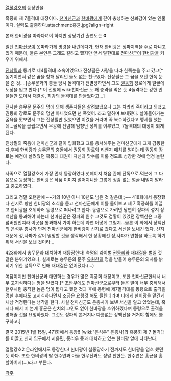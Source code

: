 [[열혈강호]]의 등장인물.

흑풍회 제 7돌격대 대장이다. [[천마신군]]과 [[한비광]]에게 깊이 충성하는 신뢰감이 있는 인물이다. 실력도 출중하다.attachment:홍균.jpg?align=right

본래 한비광을 따라다녀야 하지만 상당기간 출연도는 '''0'''

일단 [[천마신군]]이 못따라가게 명령을 내린데다가, 현재 한비광은 정파지역을 주로 다니고 있기 때문에, 물론 본인은 그래도 갈려고 했지만 앞서 말한대로 [[천마신군]]이 [[한비광]]을 키우기 위해서.

[[진상필]]과 동기로 제4돌격대 소속이었으나 진상필은 사랑을 따라 한쪽눈을 주고 갔고[* 동기이면서 같은 꿈을 향해 달리던 둘도 없는 친구였다. 진상필은 그 꿈을 보던 한쪽 눈을 준 것....]송무문과의 충돌 당시 돌격대가 전멸당하면서 그도 [[권동희]] 장로에게 얼굴에 도상을 입고 만다.[* 이 전멸에 wiki:천마신군 도 꽤 충격을 먹은 듯 4돌격대는 강한 인물들만 모아서 재결성, 최강의 돌격대를 만들었다고...]

전사한 송무문 문주의 명에 의해 생존자들은 살려보냈으나 그는 차라리 죽이라고 외쳤고 권동회 장로도 문주의 명만 아니었으면 넌 죽었어. 라고 말하며 보내줬다. 살아돌아가는 굴욕을 맛보면서 그는 진상필만 있었으면 이겼을 거라며 꼭 복수하겠다고 맹세를 했는데...굴욕을 곱씹으면서 무공에 전념해 엄청난 성취를 이루었고, 7돌격대의 대장이 되게 된다. 

진상필의 죽음에 천마신군과 같이 입회했고 그를 용서해주는 천마신군에게 크게 감동한다.후에 한비광과 송무문의 충돌에서 권동회 장로와 리벤지 매치를 벌이는데 권동회 장로는 예전에 살려줬던 흑풍대 대원이 자신과 맞수를 이룰 정도로 성장한 것에 엄청 놀란다.

사족으로 열혈강호에 가장 먼저 등장하였다.첫페이지 처음 칸에 단독으로.덕분에 그 다음으로 등장하는 한비광은 작품 이미지 떨어지니깐 그렇게 정감 없는 얼굴 내밀지 말라고 충고하였다.


그리고 정말 오랜만에 ~~거의 10년 아니 10년도 넘은 것 같은데;;~~ 418화에서 등장했다 신지로 향한 한비광의 소식을 듣고 천마신군에게 이를 물어보고 제 7 흑풍회를 이끌고 한비광을 호위하러 동령으로 떠나려고 한다. 동령으로 가려면 당연히 정파의 성지 장백산을 통과해야 하는데 천마신군은 정파의 원수 그것도 검황이 있었던 장백산은 그중 넘버원인지라 이곳을 통과해서 가야 하는데 과연 어떻게 그릴지...물론 이 화에서 장백산의 은석우 총사가 먼저 천마신군에게 한비광이 신지로 갔다고 서신을 보내긴 했다. 신지때문에 정,사파가 같이 멸망할 것을 생각해서 현 상황에선 정,사파가 연합을 하도록 하기 위해 서신을 보낸 것이라...

423화에서 송무문과 대치하며 재등장한다! 숙명의 라이벌 [[권동희]]와 재대결을 벌일 것 같은 분위기였으나, 실제로는 송무문의 문주 [[유원찬]]의 명을 받들어 송무문의 의사를 밝히기 위한 설득으로 인해 재대결은 없어졌다.(...)

여담이지만 천마신군과 대면하는 경우가 많은 흑풍회 대장이고, 또한 천마신군한테서 너무 고지식하다는 평을 받았다.[* 초반부에도 천마신군으로부터 들은 말이 너무 충직해서 현우처럼 충직한 놈은 명이 짧다고 했던 것과 후에 동령에 제7돌격대를 동령으로 출격을 명한 후에때도 고지식하다면서 조금은 요령것 해도 될텐데라며 너에게 한비광을 맡긴게 새삼 걱정된다는 생각을 한다. 사실 천마신군도 은총사가 보낸 서신을 알고 있었는데, 혹시나 해서 떠 본게 홍균은 한치의 고민도 없이 한비광을 호위하겠다며 동령으로 출격을 명해줄 것을 요청하였다. 그것도 정파의 본거지나 다름없는 장백산을 거쳐야 함에도 불구하고.]

결국 2015년 1월 15일, 471화에서 등장!! [wiki:"은석우" 은총사]와 흑풍회 제 7 돌격대를 이끌고 신지 입구에서 시음민, 종리우 등과 대치하고 있는 한비광 앞에 나타난다.

열혈강호2 온라인에서도 등장한다! 한비광이 실종당하기 전까지도 한비광을 엄호 했던듯 하다. 또한 한비광의 딸 한수연과 아들 한무진과도 정말 친한듯. 한수연은 홍균을 홍 할아버지(...)라고 부른다.

[[각주]]

